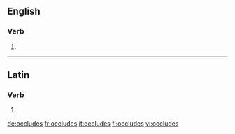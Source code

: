 ==English==

===Verb===
{{head|en}}

# {{en-third-person singular of|occlude}}

----

==Latin==

===Verb===
{{la-verb-form|occlūdēs}}

# {{conjugation of|occlūdō||2|s|fut|act|ind|lang=la}}

[[de:occludes]]
[[fr:occludes]]
[[it:occludes]]
[[fi:occludes]]
[[vi:occludes]]